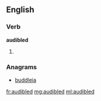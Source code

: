 ==English==

===Verb===
'''audibled'''

# {{past of|[[audible]]}}

===Anagrams===
* [[buddleia#English|buddleia]]

[[fr:audibled]]
[[mg:audibled]]
[[ml:audibled]]